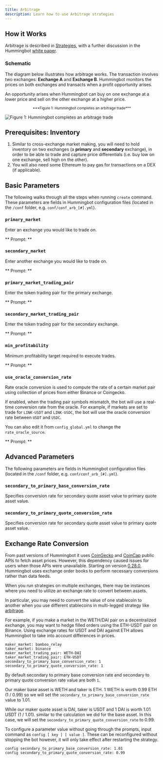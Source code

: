 ```yaml
---
title: Arbitrage
description: Learn how to use Arbitrage strategies
---
```




## How it Works

Arbitrage is described in [Strategies](overview), with a further discussion in the Hummingbot [white paper](https://hummingbot.io/hummingbot.pdf).

### Schematic

The diagram below illustrates how arbitrage works. The transaction involves two exchanges: **Exchange A** and **Exchange B**. Hummingbot monitors the prices on both exchanges and transacts when a profit opportunity arises.

An opportunity arises when Hummingbot can buy on one exchange at a lower price and sell on the other exchange at a higher price.

<small>
  <center>***Figure 1: Hummingbot completes an arbitrage trade***</center>
</small>

![Figure 1: Hummingbot completes an arbitrage trade](/img/arbitrage.png)

## Prerequisites: Inventory

1. Similar to cross-exchange market making, you will need to hold inventory on two exchanges (a **primary** and **secondary** exchange), in order to be able to trade and capture price differentials (i.e. buy low on one exchange, sell high on the other).
2. You will also need some Ethereum to pay gas for transactions on a DEX (if applicable).

## Basic Parameters

The following walks through all the steps when running `create` command. These parameters are fields in Hummingbot configuration files (located in the `/conf` folder, e.g. `conf/conf_arb_[#].yml`).

### `primary_market`

Enter an exchange you would like to trade on.

** Prompt: **

<Prompt prompt="Enter your primary spot connector" response=">>> binance" />

### `secondary_market`

Enter another exchange you would like to trade on.

** Prompt: **

<Prompt prompt="Enter your secondary spot connector" response=">>> kucoin" />

### `primary_market_trading_pair`

Enter the token trading pair for the primary exchange.

** Prompt: **

<Prompt
  prompt="Enter the token trading pair you would like to trade on [primary_market]"
  response=">>> "
/>

### `secondary_market_trading_pair`

Enter the token trading pair for the secondary exchange.

** Prompt: **

<Prompt
  prompt="Enter the token trading pair you would like to trade on [secondary_market]"
  response=">>> "
/>

### `min_profitability`

Minimum profitability target required to execute trades.

** Prompt: **

<Prompt
  prompt="What is the minimum profitability for you to make a trade?"
  response=">>> "
/>

<Callout
  type="note"
  body="While running this strategy, `min_profitability` excludes the `transaction fees` when calculating profitability from your chosen exchanges"
/>

### `use_oracle_conversion_rate`

Rate oracle conversion is used to compute the rate of a certain market pair using collection of prices from either Binance or Coingecko.

If enabled, when the trading pair symbols mismatch, the bot will use a real-time conversion rate from the oracle.
For example, if markets are set to trade for `LINK-USDT` and `LINK-USDC`, the bot will use the oracle conversion rate between `USDT` and `USDC`.

You can also edit it from `config_global.yml` to change the `rate_oracle_source`.

** Prompt: **

<Prompt
  prompt="Do you want to use rate oracle on unmatched trading pairs? (Yes/No)"
  response=">>>"
/>

<Callout
  type="tip"
  body="For autocomplete inputs during configuration, when going through the command line config process, pressing `<TAB>` at a prompt will display valid available inputs."
/>

## Advanced Parameters

The following parameters are fields in Hummingbot configuration files (located in the `/conf` folder, e.g. `conf/conf_arb_[#].yml`).

### `secondary_to_primary_base_conversion_rate`

Specifies conversion rate for secondary quote asset value to primary quote asset value.

### `secondary_to_primary_quote_conversion_rate`

Specifies conversion rate for secondary quote asset value to primary quote asset value.

## Exchange Rate Conversion

From past versions of Hummingbot it uses [CoinGecko](https://www.coingecko.com/en/api) and [CoinCap](https://docs.coincap.io/?version=latest) public APIs to fetch asset prices. However, this dependency caused issues for users when those APIs were unavailable. Starting on version [0.28.0](/release-notes/0.28.0/#removed-dependency-on-external-data-feeds), Hummingbot uses exchange order books to perform necessary conversions rather than data feeds.

When you run strategies on multiple exchanges, there may be instances where you need to utilize an exchange rate to convert between assets.

In particular, you may need to convert the value of one stablecoin to another when you use different stablecoins in multi-legged strategy like [arbitrage](/strategies/arbitrage/).

For example, if you make a market in the WETH/DAI pair on a decentralized exchange, you may want to hedge filled orders using the ETH-USDT pair on Binance. Using exchange rates for USDT and DAI against ETH allows Hummingbot to take into account differences in prices.

```
maker_market: bamboo_relay
taker_market: binance
maker_market_trading_pair: WETH-DAI
taker_market_trading_pair: ETH-USDT
secondary_to_primary_base_conversion_rate: 1
secondary_to_primary_quote_conversion_rate: 1
```

By default secondary to primary base conversion rate and secondary to primary quote conversion rate value are both `1`.

Our maker base asset is WETH and taker is ETH. 1 WETH is worth 0.99 ETH (1 / 0.99) so we will set the `secondary_to_primary_base_conversion_rate` value to 1.01.

While our maker quote asset is DAI, taker is USDT and 1 DAI is worth 1.01 USDT (1 / 1.01). similar to the calculation we did for the base asset. In this case, we will set the `secondary_to_primary_quote_conversion_rate` to 0.99.

To configure a parameter value without going through the prompts, input command as `config [ key ] [ value ]`. These can be reconfigured without stopping the bot however, it will only take effect after restarting the strategy.

```
config secondary_to_primary_base_conversion_rate: 1.01
config secondary_to_primary_quote_conversion_rate: 0.99
```
